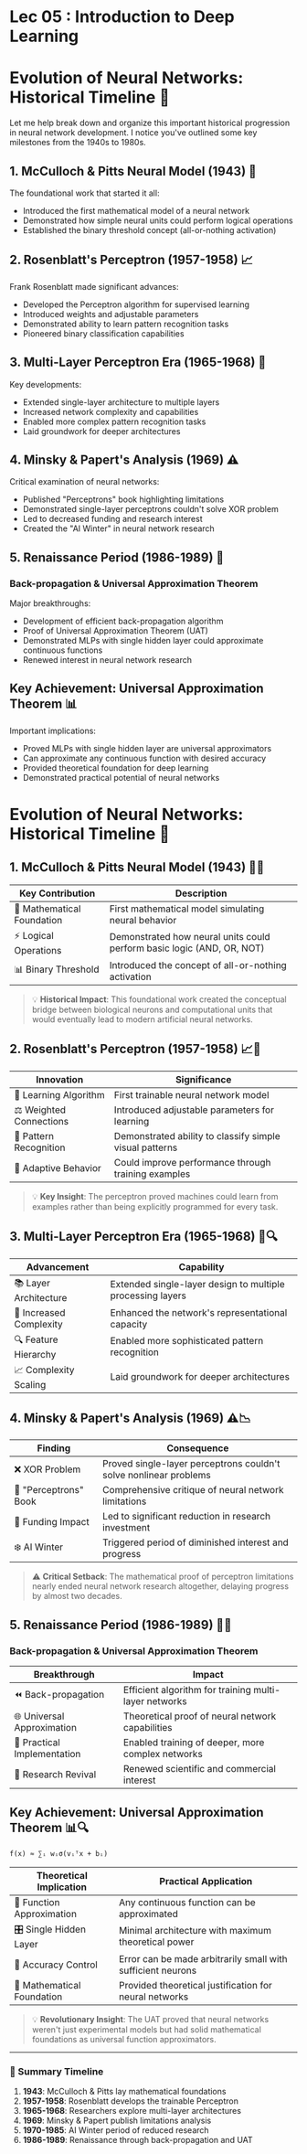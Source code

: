 # Lec 05 : Introduction to Deep Learning

# Evolution of Neural Networks: Historical Timeline 🧠

Let me help break down and organize this important historical progression in neural network development. I notice you've outlined some key milestones from the 1940s to 1980s.

## 1. McCulloch & Pitts Neural Model (1943) 🔬
The foundational work that started it all:
- Introduced the first mathematical model of a neural network
- Demonstrated how simple neural units could perform logical operations
- Established the binary threshold concept (all-or-nothing activation)

## 2. Rosenblatt's Perceptron (1957-1958) 📈
Frank Rosenblatt made significant advances:
- Developed the Perceptron algorithm for supervised learning
- Introduced weights and adjustable parameters
- Demonstrated ability to learn pattern recognition tasks
- Pioneered binary classification capabilities

## 3. Multi-Layer Perceptron Era (1965-1968) 🔄
Key developments:
- Extended single-layer architecture to multiple layers
- Increased network complexity and capabilities
- Enabled more complex pattern recognition tasks
- Laid groundwork for deeper architectures

## 4. Minsky & Papert's Analysis (1969) ⚠️
Critical examination of neural networks:
- Published "Perceptrons" book highlighting limitations
- Demonstrated single-layer perceptrons couldn't solve XOR problem
- Led to decreased funding and research interest
- Created the "AI Winter" in neural network research

## 5. Renaissance Period (1986-1989) 🌟
### Back-propagation & Universal Approximation Theorem
Major breakthroughs:
- Development of efficient back-propagation algorithm
- Proof of Universal Approximation Theorem (UAT)
- Demonstrated MLPs with single hidden layer could approximate continuous functions
- Renewed interest in neural network research

## Key Achievement: Universal Approximation Theorem 📊
Important implications:
- Proved MLPs with single hidden layer are universal approximators
- Can approximate any continuous function with desired accuracy
- Provided theoretical foundation for deep learning
- Demonstrated practical potential of neural networks

# Evolution of Neural Networks: Historical Timeline 🧠

## 1. McCulloch & Pitts Neural Model (1943) 🧠🔬

| Key Contribution | Description |
|------------------|-------------|
| 📐 Mathematical Foundation | First mathematical model simulating neural behavior |
| ⚡ Logical Operations | Demonstrated how neural units could perform basic logic (AND, OR, NOT) |
| 📊 Binary Threshold | Introduced the concept of all-or-nothing activation |

> 💡 **Historical Impact**: This foundational work created the conceptual bridge between biological neurons and computational units that would eventually lead to modern artificial neural networks.

## 2. Rosenblatt's Perceptron (1957-1958) 📈🔄

| Innovation | Significance |
|------------|-------------|
| 🧮 Learning Algorithm | First trainable neural network model |
| ⚖️ Weighted Connections | Introduced adjustable parameters for learning |
| 🎯 Pattern Recognition | Demonstrated ability to classify simple visual patterns |
| 🔄 Adaptive Behavior | Could improve performance through training examples |

> 💡 **Key Insight**: The perceptron proved machines could learn from examples rather than being explicitly programmed for every task.

## 3. Multi-Layer Perceptron Era (1965-1968) 🔄🔍

| Advancement | Capability |
|-------------|------------|
| 📚 Layer Architecture | Extended single-layer design to multiple processing layers |
| 🧩 Increased Complexity | Enhanced the network's representational capacity |
| 🔍 Feature Hierarchy | Enabled more sophisticated pattern recognition |
| 📈 Complexity Scaling | Laid groundwork for deeper architectures |

## 4. Minsky & Papert's Analysis (1969) ⚠️📉

| Finding | Consequence |
|---------|-------------|
| ❌ XOR Problem | Proved single-layer perceptrons couldn't solve nonlinear problems |
| 📕 "Perceptrons" Book | Comprehensive critique of neural network limitations |
| 💸 Funding Impact | Led to significant reduction in research investment |
| ❄️ AI Winter | Triggered period of diminished interest and progress |

> ⚠️ **Critical Setback**: The mathematical proof of perceptron limitations nearly ended neural network research altogether, delaying progress by almost two decades.

## 5. Renaissance Period (1986-1989) 🌟🚀

### Back-propagation & Universal Approximation Theorem

| Breakthrough | Impact |
|--------------|--------|
| ⏪ Back-propagation | Efficient algorithm for training multi-layer networks |
| 🌐 Universal Approximation | Theoretical proof of neural network capabilities |
| 🧪 Practical Implementation | Enabled training of deeper, more complex networks |
| 🔬 Research Revival | Renewed scientific and commercial interest |

## Key Achievement: Universal Approximation Theorem 📊🔍

```
f(x) ≈ ∑ᵢ wᵢσ(vᵢᵀx + bᵢ)
```

| Theoretical Implication | Practical Application |
|-------------------------|----------------------|
| 📐 Function Approximation | Any continuous function can be approximated |
| 🎛️ Single Hidden Layer | Minimal architecture with maximum theoretical power |
| 🎯 Accuracy Control | Error can be made arbitrarily small with sufficient neurons |
| 🧮 Mathematical Foundation | Provided theoretical justification for neural networks |

> 💡 **Revolutionary Insight**: The UAT proved that neural networks weren't just experimental models but had solid mathematical foundations as universal function approximators.

---

### 📌 Summary Timeline

1. **1943**: McCulloch & Pitts lay mathematical foundations
2. **1957-1958**: Rosenblatt develops the trainable Perceptron
3. **1965-1968**: Researchers explore multi-layer architectures
4. **1969**: Minsky & Papert publish limitations analysis
5. **1970-1985**: AI Winter period of reduced research
6. **1986-1989**: Renaissance through back-propagation and UAT
